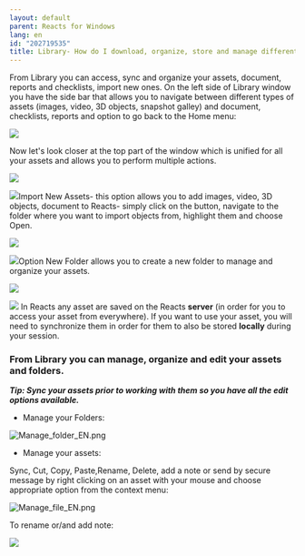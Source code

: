 ```yaml
---
layout: default
parent: Reacts for Windows
lang: en
id: "202719535"
title: Library- How do I download, organize, store and manage different assets?
---
```

From Library you can access, sync and organize your assets, document, reports and checklists, import new ones. On the left side of Library window you have the side bar that allows you to navigate between different types of assets (images, video, 3D objects, snapshot galley) and document, checklists, reports and option to go back to the Home menu:

![](@assets/attachments/library1.png)

Now let's look closer at the top part of the window which is unified for all your assets and allows you to perform multiple actions.

![](@assets/attachments/2014-10-17_15-11-57.png)

![](@assets/attachments/one.png)Import New Assets- this option allows you to add images, video, 3D objects, document to Reacts- simply click on the button, navigate to the folder where you want to import objects from, highlight them and choose Open.

![](@assets/attachments/library2.png)

![](@assets/attachments/two.png)Option New Folder allows you to create a new folder to manage and organize your assets.

![](@assets/attachments/2014-10-17_15-18-50.png)

![](@assets/attachments/three.png) In Reacts any asset are saved on the Reacts **server** (in order for you to access your asset from everywhere). If you want to use your asset, you will need to synchronize them in order for them to also be stored **locally** during your session.

### **From Library you can manage, organize and edit your assets and folders.**

_**Tip: Sync your assets prior to working with them so you have all the edit options available.**_

*   Manage your Folders:

![Manage_folder_EN.png](@assets/attachments/7642867947293.png)

*   Manage your assets:

Sync, Cut, Copy, Paste,Rename, Delete, add a note or send by secure message by right clicking on an asset with your mouse and choose appropriate option from the context menu:

![Manage_file_EN.png](@assets/attachments/7642867947165.png)

To rename or/and add note:

![](@assets/attachments/library4.png)


